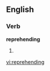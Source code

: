 ==English==

===Verb===
'''reprehending'''

# {{present participle of|[[reprehend]]}}

[[vi:reprehending]]